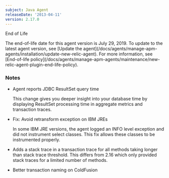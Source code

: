 ```yaml
---
subject: Java Agent
releaseDate: '2013-04-11'
version: 2.17.0
---
```


End of Life

<Callout variant="important">
  The end-of-life date for this agent version is July 29, 2019. To update to the latest agent version, see [Update the agent](/docs/agents/manage-apm-agents/installation/update-new-relic-agent). For more information, see [End-of-life policy](/docs/agents/manage-apm-agents/maintenance/new-relic-agent-plugin-end-life-policy).
</Callout>

### Notes

* Agent reports JDBC ResultSet query time

  This change gives you deeper insight into your database time by displaying ResultSet processing time in aggregate metrics and transaction traces.
* Fix: Avoid retransform exception on IBM JREs

  In some IBM JRE versions, the agent logged an INFO level exception and did not instrument select classes. This fix allows these classes to be instrumented properly.
* Adds a stack trace in a transaction trace for all methods taking longer than stack trace threshold. This differs from 2.16 which only provided stack traces for a limited number of methods.
* Better transaction naming on ColdFusion
